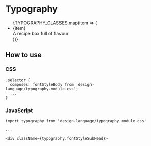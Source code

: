 

<Meta title="Design Language/Typography" />

# Typography

<Preview>
  <ul className={css.list}>
    {TYPOGRAPHY_CLASSES.map(item => (
      <li key={item} className={css.listItem}>
        <div className={typography.fontStyleSubHead}>{item}</div>
        <div className={typography[item]}>A recipe box full of flavour</div>
      </li>
    ))}
  </ul>
</Preview>

## How to use

### CSS
```
.selector {
  composes: fontStyleBody from 'design-language/typography.module.css';
  ...
}
```

### JavaScript
```
import typography from 'design-language/typography.module.css'

...

<div className={typography.fontStyleSubHead}>
```
